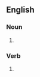 {{see|säile}}
==English==

===Noun===
{{en-noun}}

# {{obsolete spelling of|sail}}

===Verb===
{{infl|en|verb}}

# {{obsolete spelling of|sail}}